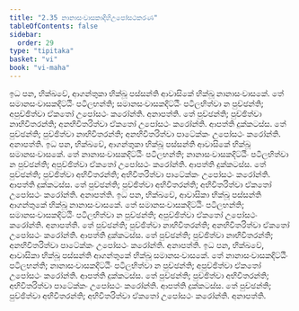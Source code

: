 ```yaml
---
title: "2.35 නානාසංවාසකාදීහිඋපෝසථකරණ"
tableOfContents: false
sidebar:
  order: 29
type: "tipitaka"
basket: "vi"
book: "vi-maha"
---
```



<DynamicBreadcrumb />

<Division number="180" book="vi-maha">

<Paragraph number="784" book="vi-maha">
ඉධ පන, භික්ඛවේ, ආගන්තුකා භික්ඛූ පස්සන්ති ආවාසිකේ භික්ඛූ නානාසංවාසකේ. තේ සමානසංවාසකදිට්ඨිං පටිලභන්ති; සමානසංවාසකදිට්ඨිං පටිලභිත්වා න පුච්ඡන්ති; අපුච්ඡිත්වා ඒකතෝ උපෝසථං කරෝන්ති. අනාපත්ති. තේ පුච්ඡන්ති; පුච්ඡිත්වා නාභිවිතරන්ති; අනභිවිතරිත්වා ඒකතෝ උපෝසථං කරෝන්ති. ආපත්ති දුක්කටස්ස. තේ පුච්ඡන්ති; පුච්ඡිත්වා නාභිවිතරන්ති; අනභිවිතරිත්වා පාටේක්කං උපෝසථං කරෝන්ති. අනාපත්ති.
</Paragraph>

<Paragraph number="785" book="vi-maha">
ඉධ පන, භික්ඛවේ, ආගන්තුකා භික්ඛූ පස්සන්ති ආවාසිකේ භික්ඛූ සමානසංවාසකේ. තේ නානාසංවාසකදිට්ඨිං පටිලභන්ති; නානාසංවාසකදිට්ඨිං පටිලභිත්වා න පුච්ඡන්ති; අපුච්ඡිත්වා ඒකතෝ උපෝසථං කරෝන්ති. ආපත්ති දුක්කටස්ස. තේ පුච්ඡන්ති; පුච්ඡිත්වා අභිවිතරන්ති; අභිවිතරිත්වා පාටේක්කං උපෝසථං කරෝන්ති. ආපත්ති දුක්කටස්ස. තේ පුච්ඡන්ති; පුච්ඡිත්වා අභිවිතරන්ති; අභිවිතරිත්වා ඒකතෝ උපෝසථං කරෝන්ති. අනාපත්ති.
</Paragraph>

<Paragraph number="786" book="vi-maha">
ඉධ පන, භික්ඛවේ, ආවාසිකා භික්ඛූ පස්සන්ති ආගන්තුකේ භික්ඛූ නානාසංවාසකේ. තේ සමානසංවාසකදිට්ඨිං පටිලභන්ති; සමානසංවාසකදිට්ඨිං පටිලභිත්වා න පුච්ඡන්ති; අපුච්ඡිත්වා ඒකතෝ උපෝසථං කරෝන්ති. අනාපත්ති. තේ පුච්ඡන්ති; පුච්ඡිත්වා නාභිවිතරන්ති; අනභිවිතරිත්වා ඒකතෝ උපෝසථං කරෝන්ති. ආපත්ති දුක්කටස්ස. තේ පුච්ඡන්ති; පුච්ඡිත්වා නාභිවිතරන්ති; අනභිවිතරිත්වා පාටේක්කං උපෝසථං කරෝන්ති. අනාපත්ති.
</Paragraph>

<Paragraph number="787" book="vi-maha">
ඉධ පන, භික්ඛවේ, ආවාසිකා භික්ඛූ පස්සන්ති ආගන්තුකේ භික්ඛූ සමානසංවාසකේ. තේ නානාසංවාසකදිට්ඨිං පටිලභන්ති; නානාසංවාසකදිට්ඨිං පටිලභිත්වා න පුච්ඡන්ති; අපුච්ඡිත්වා ඒකතෝ උපෝසථං කරෝන්ති. ආපත්ති දුක්කටස්ස. තේ පුච්ඡන්ති; පුච්ඡිත්වා අභිවිතරන්ති; අභිවිතරිත්වා පාටේක්කං උපෝසථං කරෝන්ති. ආපත්ති දුක්කටස්ස. තේ පුච්ඡන්ති; පුච්ඡිත්වා අභිවිතරන්ති; අභිවිතරිත්වා ඒකතෝ උපෝසථං කරෝන්ති. අනාපත්ති.
</Paragraph>
</Division>